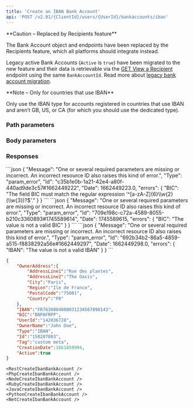 ```yaml
---
title: 'Create an IBAN Bank Account'  
api: 'POST /v2.01/{ClientId}/users/{UserId}/bankaccounts/iban'  
---
```


  

<Warning>
**Caution – Replaced by Recipients feature**

The Bank Account object and endpoints have been replaced by the Recipients feature, which all platforms should integrate instead.

Legacy active Bank Accounts (`Active` is `true`) have been migrated to the new feature and their data is retrievable via the [GET View a Recipient](/api-reference/recipients/view-recipient) endpoint using the same `BankAccountId`. Read more about [legacy bank account migration](/guides/payouts#migration-of-legacy-bank-accounts).
</Warning>

<Note>  
**Note – Only for countries that use IBAN** 

Only use the IBAN type for accounts registered in countries that use IBAN and aren’t GB, US, or CA (for which you should use the dedicated type).   
</Note>

### Path parameters  

<UserId1 />  

### Body parameters  

<OwnerAddress />  

<IBAN />  

<BIC />  

<OwnerName />  

<Tag4 />  

### Responses  

<AccordionGroup><Accordion title="200">  

<OwnerAddressResponse />  

<IBANResponse />  

<BICResponse />  

<UserId2Response />  

<OwnerNameResponse />  

<Type5Response />  

<IdResponse />  

<Tag4Response />  

<CreationDateResponse />  

<ActiveResponse /></Accordion>

</AccordionGroup>  
<AccordionGroup>  

<Accordion title="400 - BIC format not valid">
```json  
{
    "Message": "One or several required parameters are missing or incorrect. An incorrect resource ID also raises this kind of error.",
    "Type": "param_error",
    "Id": "c35b1e0b-1a21-42e4-a80f-440ad9de3c57#1662449222",
    "Date": 1662449223.0,
    "errors": {
        "BIC": "The field BIC must match the regular expression '^[a-zA-Z]{6}\\w{2}(\\w{3})?$'."
    }
}
```
</Accordion>
<Accordion title="400 - BIC value not valid">
```json  
{
    "Message": "One or several required parameters are missing or incorrect. An incorrect resource ID also raises this kind of error.",
    "Type": "param_error",
    "Id": "709e198c-c72a-4589-8055-b210c3360893#1745589614",
    "Date": 1745589615,
    "errors": {
        "BIC": "The value is not a valid BIC"
    }
}
```
</Accordion>
<Accordion title="400 - IBAN not valid">
```json
{
    "Message": "One or several required parameters are missing or incorrect. An incorrect resource ID also raises this kind of error.",
    "Type": "param_error",
    "Id": "692b34b2-86a5-4859-a515-f8838292a56e#1662449297",
    "Date": 1662449298.0,
    "errors": {
        "IBAN": "The value is not a valid IBAN"
    }
}  
```
</Accordion>

</AccordionGroup>  

<ResponseExample>  

```json 200  
{
    "OwnerAddress":{
        "AddressLine1":"Rue des plantes",
        "AddressLine2":"The Oasis",
        "City":"Paris",
        "Region":"Ile de France",
        "PostalCode":"75001",
        "Country":"FR"
    },
    "IBAN":"FR7630004000031234567890143",
    "BIC":"BNPAFRPP",
    "UserId":"142036728",
    "OwnerName":"John Doe",
    "Type":"IBAN",
    "Id":"150287803",
    "Tag":"custom meta",
    "CreationDate":1661859994,
    "Active":true
}  
 ```  

</ResponseExample>  

<RequestExample>  
  
    <RestCreateIbanBankAccount />
    <PhpCreateIbanBankAccount />
    <NodeCreateIbanBankAccount />
    <RubyCreateIbanBankAccount />
    <JavaCreateIbanBankAccount />
    <PythonCreateIbanBankAccount />
    <NetCreateIbanBankAccount />
  
</RequestExample>
